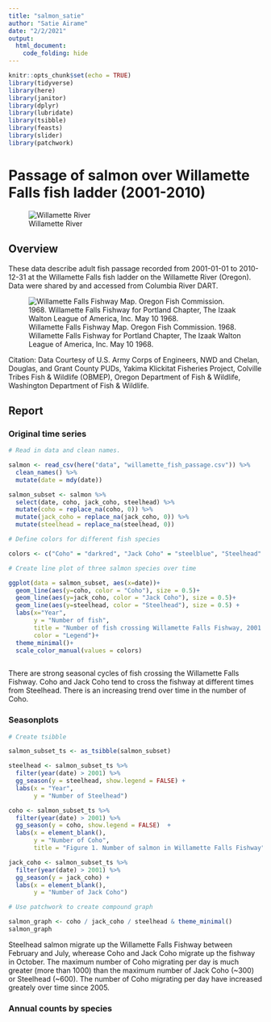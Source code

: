 ```yaml
---
title: "salmon_satie"
author: "Satie Airame"
date: "2/2/2021"
output: 
  html_document:
    code_folding: hide
---
```


```r
knitr::opts_chunk$set(echo = TRUE)
library(tidyverse)
library(here)
library(janitor)
library(dplyr)
library(lubridate)
library(tsibble)
library(feasts)
library(slider)
library(patchwork)

```

# Passage of salmon over Willamette Falls fish ladder (2001-2010)

![Willamette River](header-willamette-river.jpg)


## Overview

These data describe adult fish passage recorded from 2001-01-01 to 2010-12-31 at the Willamette Falls fish ladder on the Willamette River (Oregon). Data were shared by and accessed from Columbia River DART.


![Willamette Falls Fishway Map. Oregon Fish Commission. 1968. Willamette Falls Fishway for Portland Chapter, The Izaak Walton League of America, Inc. May 10 1968.](fishway-map.jpg)

Citation: Data Courtesy of U.S. Army Corps of Engineers, NWD and Chelan, Douglas, and Grant County PUDs, Yakima Klickitat Fisheries Project, Colville Tribes Fish & Wildlife (OBMEP), Oregon Department of Fish & Wildlife, Washington Department of Fish & Wildlife.

## Report {.tabset}

### Original time series

```r
# Read in data and clean names.

salmon <- read_csv(here("data", "willamette_fish_passage.csv")) %>% 
  clean_names() %>%  
  mutate(date = mdy(date))

salmon_subset <- salmon %>% 
  select(date, coho, jack_coho, steelhead) %>% 
  mutate(coho = replace_na(coho, 0)) %>% 
  mutate(jack_coho = replace_na(jack_coho, 0)) %>% 
  mutate(steelhead = replace_na(steelhead, 0))

# Define colors for different fish species

colors <- c("Coho" = "darkred", "Jack Coho" = "steelblue", "Steelhead" = "gray")

# Create line plot of three salmon species over time

ggplot(data = salmon_subset, aes(x=date))+
  geom_line(aes(y=coho, color = "Coho"), size = 0.5)+
  geom_line(aes(y=jack_coho, color = "Jack Coho"), size = 0.5)+
  geom_line(aes(y=steelhead, color = "Steelhead"), size = 0.5) +
  labs(x="Year",
       y = "Number of fish",
       title = "Number of fish crossing Willamette Falls Fishway, 2001 - 2010",
       color = "Legend")+
  theme_minimal()+
  scale_color_manual(values = colors)
  

```

There are strong seasonal cycles of fish crossing the Willamette Falls Fishway. Coho and Jack Coho tend to cross the fishway at different times from Steelhead. There is an increasing trend over time in the number of 
Coho.


### Seasonplots

```r
# Create tsibble

salmon_subset_ts <- as_tsibble(salmon_subset)

steelhead <- salmon_subset_ts %>%
  filter(year(date) > 2001) %>%
  gg_season(y = steelhead, show.legend = FALSE) +
  labs(x = "Year",
       y = "Number of Steelhead")

coho <- salmon_subset_ts %>%
  filter(year(date) > 2001) %>%
  gg_season(y = coho, show.legend = FALSE)  +
  labs(x = element_blank(),
       y = "Number of Coho",
       title = "Figure 1. Number of salmon in Willamette Falls Fishway")

jack_coho <- salmon_subset_ts %>%
  filter(year(date) > 2001) %>%
  gg_season(y = jack_coho) +
  labs(x = element_blank(),
       y = "Number of Jack Coho")

# Use patchwork to create compound graph

salmon_graph <- coho / jack_coho / steelhead & theme_minimal()
salmon_graph
```

Steelhead salmon migrate up the Willamette Falls Fishway between February and July, wherease Coho and Jack Coho migrate up the fishway in October. The maximum number of Coho migrating per day is much greater (more than 1000) than the maximum number of Jack Coho (~300) or Steelhead (~600). The number of Coho migrating per day have increased greately over time since 2005.


### Annual counts by species







